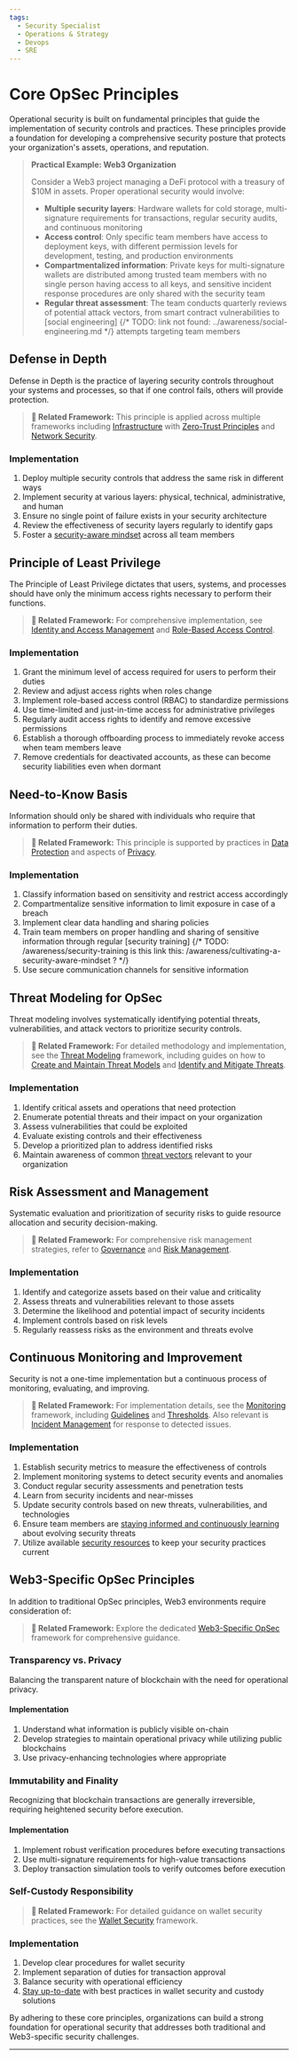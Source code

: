 ```yaml
---
tags:
  - Security Specialist
  - Operations & Strategy
  - Devops
  - SRE
---
```



<TagProvider>
<TagFilter />

# Core OpSec Principles

<TagList tags={frontmatter.tags} />
<AttributionList contributors={frontmatter.contributors} />

Operational security is built on fundamental principles that guide the implementation of security controls and
practices. These principles provide a foundation for developing a comprehensive security posture that protects your
organization's assets, operations, and reputation.

> **Practical Example: Web3 Organization**
>
> Consider a Web3 project managing a DeFi protocol with a treasury of $10M in assets. Proper operational security would
> involve:
>
> - **Multiple security layers**: Hardware wallets for cold storage, multi-signature requirements for transactions,
> regular security audits, and continuous monitoring
> - **Access control**: Only specific team members have access to deployment keys, with different permission levels for
> development, testing, and production environments
> - **Compartmentalized information**: Private keys for multi-signature wallets are distributed among trusted team
> members with no single person having access to all keys, and sensitive incident response procedures are only shared
> with the security team
> - **Regular threat assessment**: The team conducts quarterly reviews of potential attack vectors, from smart contract
> vulnerabilities to [social engineering] {/* TODO: link not found: ../awareness/social-engineering.md */} attempts
> targeting team members

## Defense in Depth

Defense in Depth is the practice of layering security controls throughout your systems and processes, so that if one
control fails, others will provide protection.

> **🔗 Related Framework:** This principle is applied across multiple frameworks including
> [Infrastructure](/infrastructure/overview) with [Zero-Trust Principles](/infrastructure/zero-trust-principles) and
> [Network Security](/infrastructure/network-security).

### Implementation

1. Deploy multiple security controls that address the same risk in different ways
2. Implement security at various layers: physical, technical, administrative, and human
3. Ensure no single point of failure exists in your security architecture
4. Review the effectiveness of security layers regularly to identify gaps
5. Foster a [security-aware mindset](/awareness/cultivating-a-security-aware-mindset) across all team members

## Principle of Least Privilege

The Principle of Least Privilege dictates that users, systems, and processes should have only the minimum access rights
necessary to perform their functions.

> **🔗 Related Framework:** For comprehensive implementation, see [Identity and Access Management](/iam/overview) and
> [Role-Based Access Control](/iam/role-based-access-control).

### Implementation

1. Grant the minimum level of access required for users to perform their duties
2. Review and adjust access rights when roles change
3. Implement role-based access control (RBAC) to standardize permissions
4. Use time-limited and just-in-time access for administrative privileges
5. Regularly audit access rights to identify and remove excessive permissions
6. Establish a thorough offboarding process to immediately revoke access when team members leave
7. Remove credentials for deactivated accounts, as these can become security liabilities even when dormant

## Need-to-Know Basis

Information should only be shared with individuals who require that information to perform their duties.

> **🔗 Related Framework:** This principle is supported by practices in [Data
> Protection](/opsec/old/data-protection/overview) and aspects of [Privacy](/privacy/overview).

### Implementation

1. Classify information based on sensitivity and restrict access accordingly
2. Compartmentalize sensitive information to limit exposure in case of a breach
3. Implement clear data handling and sharing policies
4. Train team members on proper handling and sharing of sensitive information through regular [security training]
{/* TODO: /awareness/security-training is this link this: /awareness/cultivating-a-security-aware-mindset ? */}
5. Use secure communication channels for sensitive information

## Threat Modeling for OpSec

Threat modeling involves systematically identifying potential threats, vulnerabilities, and attack vectors to prioritize
security controls.

> **🔗 Related Framework:** For detailed methodology and implementation, see the [Threat
> Modeling](/threat-modeling/overview) framework, including guides on how to [Create and Maintain Threat
> Models](/threat-modeling/create-maintain-threat-models) and [Identify and Mitigate
> Threats](/threat-modeling/identity-mitigate-threats).

### Implementation

1. Identify critical assets and operations that need protection
2. Enumerate potential threats and their impact on your organization
3. Assess vulnerabilities that could be exploited
4. Evaluate existing controls and their effectiveness
5. Develop a prioritized plan to address identified risks
6. Maintain awareness of common [threat vectors](/awareness/understanding-threat-vectors) relevant to your organization

## Risk Assessment and Management

Systematic evaluation and prioritization of security risks to guide resource allocation and security decision-making.

> **🔗 Related Framework:** For comprehensive risk management strategies, refer to [Governance](/governance/overview)
> and [Risk Management](/governance/risk-management).

### Implementation

1. Identify and categorize assets based on their value and criticality
2. Assess threats and vulnerabilities relevant to those assets
3. Determine the likelihood and potential impact of security incidents
4. Implement controls based on risk levels
5. Regularly reassess risks as the environment and threats evolve

## Continuous Monitoring and Improvement

Security is not a one-time implementation but a continuous process of monitoring, evaluating, and improving.

> **🔗 Related Framework:** For implementation details, see the [Monitoring](/monitoring/overview) framework, including
> [Guidelines](/monitoring/guidelines) and [Thresholds](/monitoring/thresholds). Also relevant is [Incident
> Management](/incident-management/overview) for response to detected issues.

### Implementation

1. Establish security metrics to measure the effectiveness of controls
2. Implement monitoring systems to detect security events and anomalies
3. Conduct regular security assessments and penetration tests
4. Learn from security incidents and near-misses
5. Update security controls based on new threats, vulnerabilities, and technologies
6. Ensure team members are [staying informed and continuously
learning](/awareness/staying-informed-and-continuous-learning) about evolving security threats
7. Utilize available [security resources](/awareness/resources-and-further-reading) to keep your security practices
current

## Web3-Specific OpSec Principles

In addition to traditional OpSec principles, Web3 environments require consideration of:

> **🔗 Related Framework:** Explore the dedicated [Web3-Specific OpSec](/opsec/old/web3-specific-opsec/overview)
> framework for comprehensive guidance.

### Transparency vs. Privacy

Balancing the transparent nature of blockchain with the need for operational privacy.

#### Implementation

1. Understand what information is publicly visible on-chain
2. Develop strategies to maintain operational privacy while utilizing public blockchains
3. Use privacy-enhancing technologies where appropriate

### Immutability and Finality

Recognizing that blockchain transactions are generally irreversible, requiring heightened security before execution.

#### Implementation

1. Implement robust verification procedures before executing transactions
2. Use multi-signature requirements for high-value transactions
3. Deploy transaction simulation tools to verify outcomes before execution

### Self-Custody Responsibility

> **🔗 Related Framework:** For detailed guidance on wallet security practices, see the [Wallet
> Security](/wallet-security/overview) framework.

### Implementation

1. Develop clear procedures for wallet security
2. Implement separation of duties for transaction approval
3. Balance security with operational efficiency
4. [Stay up-to-date](/awareness/staying-informed-and-continuous-learning) with best practices in wallet security and
custody solutions

By adhering to these core principles, organizations can build a strong foundation for operational security that
addresses both traditional and Web3-specific security challenges.

---

</TagProvider>
<ContributeFooter />
